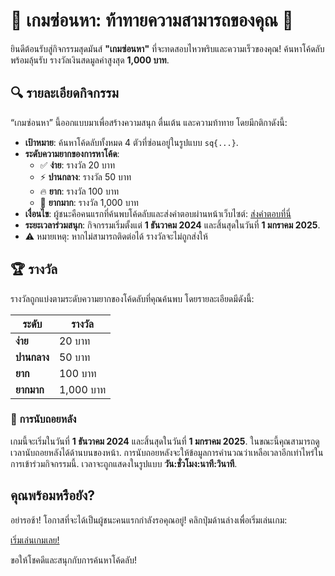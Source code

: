 # 🎉 เกมซ่อนหา: ท้าทายความสามารถของคุณ 🎉

ยินดีต้อนรับสู่กิจกรรมสุดมันส์ **"เกมซ่อนหา"** ที่จะทดสอบไหวพริบและความเร็วของคุณ! ค้นหาโค้ดลับพร้อมลุ้นรับ รางวัลเงินสดมูลค่าสูงสุด **1,000 บาท**.

## 🔍 รายละเอียดกิจกรรม

“เกมซ่อนหา” นี้ออกแบบมาเพื่อสร้างความสนุก ตื่นเต้น และความท้าทาย โดยมีกติกาดังนี้:

- **เป้าหมาย**: ค้นหาโค้ดลับทั้งหมด 4 ตัวที่ซ่อนอยู่ในรูปแบบ `sq{...}`.
- **ระดับความยากของการหาโค้ด**:
  - ✅ **ง่าย**: รางวัล 20 บาท
  - ⚡ **ปานกลาง**: รางวัล 50 บาท
  - 🔥 **ยาก**: รางวัล 100 บาท
  - 💎 **ยากมาก**: รางวัล 1,000 บาท
- **เงื่อนไข**: ผู้ชนะคือคนแรกที่ค้นพบโค้ดลับและส่งคำตอบผ่านหน้าเว็บไซต์:
  [ส่งคำตอบที่นี่](/ctf)
- **ระยะเวลาร่วมสนุก**: กิจกรรมเริ่มตั้งแต่ **1 ธันวาคม 2024** และสิ้นสุดในวันที่ **1 มกราคม 2025**.
- ⚠️ หมายเหตุ: หากไม่สามารถติดต่อได้ รางวัลจะไม่ถูกส่งให้

## 🏆 รางวัล

รางวัลถูกแบ่งตามระดับความยากของโค้ดลับที่คุณค้นพบ โดยรายละเอียดมีดังนี้:

| ระดับ       | รางวัล    |
| ----------- | --------- |
| **ง่าย**    | 20 บาท    |
| **ปานกลาง** | 50 บาท    |
| **ยาก**     | 100 บาท   |
| **ยากมาก**  | 1,000 บาท |

### 📅 การนับถอยหลัง

เกมนี้จะเริ่มในวันที่ **1 ธันวาคม 2024** และสิ้นสุดในวันที่ **1 มกราคม 2025**. ในขณะนี้คุณสามารถดูเวลานับถอยหลังได้ด้านบนของหน้า. การนับถอยหลังจะให้ข้อมูลการคำนวณว่าเหลือเวลาอีกเท่าไหร่ในการเข้าร่วมกิจกรรมนี้. เวลาจะถูกแสดงในรูปแบบ **วัน:ชั่วโมง:นาที:วินาที**.

## คุณพร้อมหรือยัง?

อย่ารอช้า! โอกาสที่จะได้เป็นผู้ชนะคนแรกกำลังรอคุณอยู่! คลิกปุ่มด้านล่างเพื่อเริ่มเล่นเกม:

[เริ่มเล่นเกมเลย!](/ctf)

ขอให้โชคดีและสนุกกับการค้นหาโค้ดลับ!
